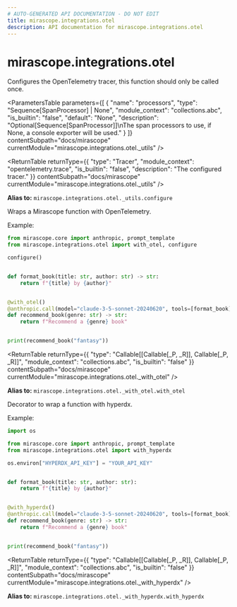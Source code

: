 ```yaml
---
# AUTO-GENERATED API DOCUMENTATION - DO NOT EDIT
title: mirascope.integrations.otel
description: API documentation for mirascope.integrations.otel
---
```


# mirascope.integrations.otel

Configures the OpenTelemetry tracer, this function should only be called once.

<ParametersTable
  parameters={[
  {
    "name": "processors",
    "type": "Sequence[SpanProcessor] | None",
    "module_context": "collections.abc",
    "is_builtin": "false",
    "default": "None",
    "description": "Optional[Sequence[SpanProcessor]]\nThe span processors to use, if None, a console exporter will be used."
  }
]}
  contentSubpath="docs/mirascope"
  currentModule="mirascope.integrations.otel._utils"
/>

<ReturnTable
  returnType={{
  "type": "Tracer",
  "module_context": "opentelemetry.trace",
  "is_builtin": "false",
  "description": "The configured tracer."
}}
  contentSubpath="docs/mirascope"
  currentModule="mirascope.integrations.otel._utils"
/>


**Alias to:** `mirascope.integrations.otel._utils.configure`

Wraps a Mirascope function with OpenTelemetry.

Example:

```python
from mirascope.core import anthropic, prompt_template
from mirascope.integrations.otel import with_otel, configure

configure()


def format_book(title: str, author: str) -> str:
    return f"{title} by {author}"


@with_otel()
@anthropic.call(model="claude-3-5-sonnet-20240620", tools=[format_book])
def recommend_book(genre: str) -> str:
    return f"Recommend a {genre} book"


print(recommend_book("fantasy"))
```

<ReturnTable
  returnType={{
  "type": "Callable[[Callable[_P, _R]], Callable[_P, _R]]",
  "module_context": "collections.abc",
  "is_builtin": "false"
}}
  contentSubpath="docs/mirascope"
  currentModule="mirascope.integrations.otel._with_otel"
/>


**Alias to:** `mirascope.integrations.otel._with_otel.with_otel`

Decorator to wrap a function with hyperdx.

Example:

```python
import os

from mirascope.core import anthropic, prompt_template
from mirascope.integrations.otel import with_hyperdx

os.environ["HYPERDX_API_KEY"] = "YOUR_API_KEY"


def format_book(title: str, author: str):
    return f"{title} by {author}"


@with_hyperdx()
@anthropic.call(model="claude-3-5-sonnet-20240620", tools=[format_book])
def recommend_book(genre: str) -> str:
    return f"Recommend a {genre} book"


print(recommend_book("fantasy"))
```

<ReturnTable
  returnType={{
  "type": "Callable[[Callable[_P, _R]], Callable[_P, _R]]",
  "module_context": "collections.abc",
  "is_builtin": "false"
}}
  contentSubpath="docs/mirascope"
  currentModule="mirascope.integrations.otel._with_hyperdx"
/>


**Alias to:** `mirascope.integrations.otel._with_hyperdx.with_hyperdx`

